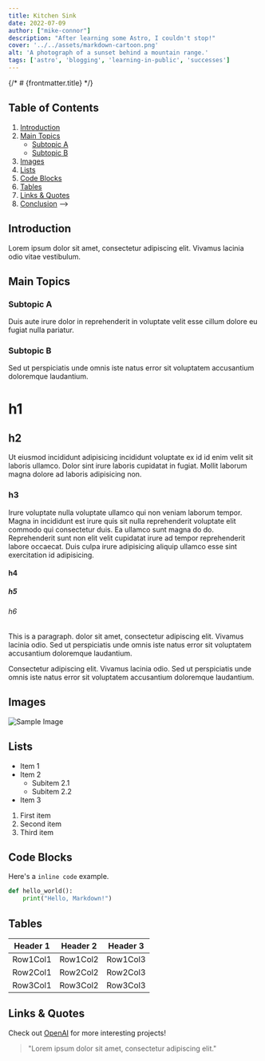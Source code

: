 ```yaml
---
title: Kitchen Sink
date: 2022-07-09
author: ["mike-connor"]
description: "After learning some Astro, I couldn't stop!"
cover: '../../assets/markdown-cartoon.png'
alt: 'A photograph of a sunset behind a mountain range.'
tags: ['astro', 'blogging', 'learning-in-public', 'successes']
---
```


{/* # {frontmatter.title} */}

## Table of Contents

1. [Introduction](#introduction)
2. [Main Topics](#main-topics)
   - [Subtopic A](#subtopic-a)
   - [Subtopic B](#subtopic-b)
3. [Images](#images)
4. [Lists](#lists)
5. [Code Blocks](#code-blocks)
6. [Tables](#tables)
7. [Links & Quotes](#links--quotes)
8. [Conclusion](#conclusion) -->

## Introduction

Lorem ipsum dolor sit amet, consectetur adipiscing elit. Vivamus lacinia odio
vitae vestibulum.

## Main Topics

### Subtopic A

Duis aute irure dolor in reprehenderit in voluptate velit esse cillum dolore eu
fugiat nulla pariatur.

### Subtopic B

Sed ut perspiciatis unde omnis iste natus error sit voluptatem accusantium
doloremque laudantium.

# h1

## h2

Ut eiusmod incididunt adipisicing incididunt voluptate ex id id enim velit sit laboris ullamco. Dolor sint irure laboris cupidatat in fugiat. Mollit laborum magna dolore ad laboris adipisicing non.

### h3

Irure voluptate nulla voluptate ullamco qui non veniam laborum tempor. Magna in incididunt est irure quis sit nulla reprehenderit voluptate elit commodo qui consectetur duis. Ea ullamco sunt magna do do. Reprehenderit sunt non elit velit cupidatat irure ad tempor reprehenderit labore occaecat. Duis culpa irure adipisicing aliquip ullamco esse sint exercitation id adipisicing.

#### h4

##### h5

###### h6

This is a paragraph. dolor sit amet, consectetur adipiscing elit. Vivamus
lacinia odio. Sed ut perspiciatis unde omnis iste natus error sit voluptatem
accusantium doloremque laudantium.

Consectetur adipiscing elit. Vivamus lacinia odio. Sed ut perspiciatis unde
omnis iste natus error sit voluptatem accusantium doloremque laudantium.

## Images

![Sample Image](https://picsum.photos/1600/900?random=2)

## Lists

- Item 1
- Item 2
  - Subitem 2.1
  - Subitem 2.2
- Item 3

1. First item
2. Second item
3. Third item

## Code Blocks

Here's a `inline code` example.

```python
def hello_world():
    print("Hello, Markdown!")
```

## Tables

| Header 1 | Header 2 | Header 3 |
| -------- | -------- | -------- |
| Row1Col1 | Row1Col2 | Row1Col3 |
| Row2Col1 | Row2Col2 | Row2Col3 |
| Row3Col1 | Row3Col2 | Row3Col3 |

## Links & Quotes

Check out [OpenAI](https://www.openai.com/) for more interesting projects!

> "Lorem ipsum dolor sit amet, consectetur adipiscing elit."
